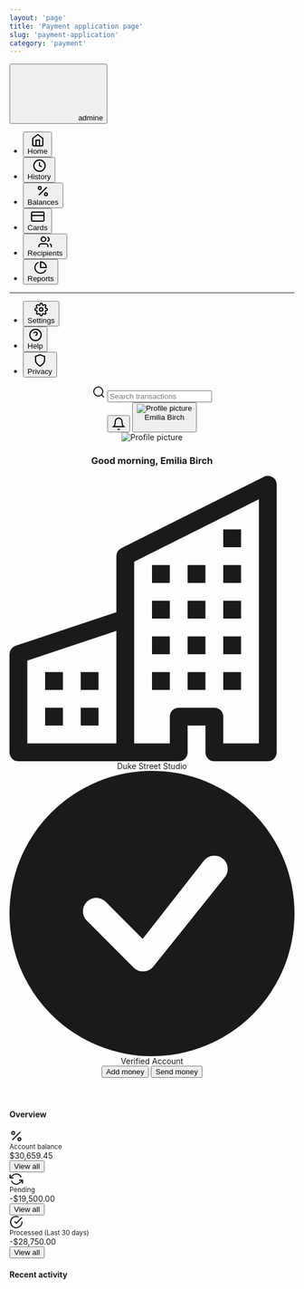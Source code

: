 ```yaml
---
layout: 'page'
title: 'Payment application page'
slug: 'payment-application'
category: 'payment'
---
```


<div className="w-full flex flex-row bg-gray-100 lg:min-h-screen">
  <aside className="bg-teal-700 hidden fixed inset-0 h-full bg-white z-90 w-full lg:-mb-0 lg:static lg:h-auto lg:overflow-y-visible lg:border-b-0 lg:pt-0 lg:w-1/4 lg:block lg:border-0 xl:w-1/5">
    <div className="pt-6 pb-2 px-4">
      <button className="flex items-center font-bold text-xl text-white focus:outline-none ml-4" type="button">
        <svg className="w-6 h-auto" width="110" height="97" viewBox="0 0 110 97" fill="none" xmlns="http://www.w3.org/2000/svg">
          <path className="fill-current text-teal-400" d="M0 85.9375C0 88.6725 1.08649 91.2956 3.02046 93.2295C4.95443 95.1635 7.57746 96.25 10.3125 96.25H99.6875C102.423 96.25 105.046 95.1635 106.98 93.2295C108.914 91.2956 110 88.6725 110 85.9375V37.8125C110 35.0775 108.914 32.4544 106.98 30.5205C105.046 28.5865 102.423 27.5 99.6875 27.5H10.3125C7.57746 27.5 4.95443 28.5865 3.02046 30.5205C1.08649 32.4544 0 35.0775 0 37.8125L0 85.9375Z" />
          <path className="fill-current text-teal-500"fillRule="evenodd" clipRule="evenodd" d="M13.75 17.1875C13.75 18.0992 14.1122 18.9735 14.7568 19.6182C15.4015 20.2628 16.2758 20.625 17.1875 20.625H92.8125C93.7242 20.625 94.5985 20.2628 95.2432 19.6182C95.8878 18.9735 96.25 18.0992 96.25 17.1875C96.25 16.2758 95.8878 15.4015 95.2432 14.7568C94.5985 14.1122 93.7242 13.75 92.8125 13.75H17.1875C16.2758 13.75 15.4015 14.1122 14.7568 14.7568C14.1122 15.4015 13.75 16.2758 13.75 17.1875ZM27.5 3.4375C27.5 4.34918 27.8622 5.22352 28.5068 5.86818C29.1515 6.51284 30.0258 6.875 30.9375 6.875H79.0625C79.9742 6.875 80.8485 6.51284 81.4932 5.86818C82.1378 5.22352 82.5 4.34918 82.5 3.4375C82.5 2.52582 82.1378 1.65148 81.4932 1.00682C80.8485 0.362164 79.9742 0 79.0625 0H30.9375C30.0258 0 29.1515 0.362164 28.5068 1.00682C27.8622 1.65148 27.5 2.52582 27.5 3.4375Z" />
        </svg>
        <span className="block ml-4">
          admine
        </span>
      </button>
    </div>
    <nav className="flex flex-col">
      <ul className="w-full flex flex-col p-4 space-y-1">
        <li>
          <button className="text-teal-100 font-medium rounded flex items-center w-full px-4 py-2 bg-teal-800 text-sm focus:outline-none cursor-default" type="button">
            <div className="mr-2 pr-1">
              <svg viewBox="0 0 24 24" width="24" height="24" stroke="currentColor" stroke-width="2" fill="none" strokeLinecap="round" strokeLinejoin="round" className="w-5 h-auto stroke-current text-teal-400">
                <path d="M3 9l9-7 9 7v11a2 2 0 0 1-2 2H5a2 2 0 0 1-2-2z" />
                <polyline points="9 22 9 12 15 12 15 22" />
              </svg>
            </div>
            Home
          </button>
        </li>
        <li>
          <button className="text-teal-100 rounded flex items-center w-full px-4 py-2 text-sm hover:bg-teal-600 hover:text-teal-100 transition-all focus:outline-none active:bg-teal-800" type="button">
            <div className="mr-2 pr-1">
              <svg viewBox="0 0 24 24" width="24" height="24" stroke="currentColor" stroke-width="2" fill="none" strokeLinecap="round" strokeLinejoin="round" className="w-5 h-auto stroke-current text-teal-400">
                <circle cx="12" cy="12" r="10" />
                <polyline points="12 6 12 12 16 14" />
              </svg>
            </div>
            History
          </button>
        </li>
        <li>
          <button className="text-teal-100 rounded flex items-center w-full px-4 py-2 text-sm hover:bg-teal-600 hover:text-teal-100 transition-all focus:outline-none active:bg-teal-800" type="button">
            <div className="mr-2 pr-1">
              <svg viewBox="0 0 24 24" width="24" height="24" stroke="currentColor" stroke-width="2" fill="none" strokeLinecap="round" strokeLinejoin="round" className="w-5 h-auto stroke-current text-teal-400">
                <line x1="19" y1="5" x2="5" y2="19" />
                <circle cx="6.5" cy="6.5" r="2.5" />
                <circle cx="17.5" cy="17.5" r="2.5" />
              </svg>
            </div>
            Balances
          </button>
        </li>
        <li>
          <button className="text-teal-100 rounded flex items-center w-full px-4 py-2 text-sm hover:bg-teal-600 hover:text-teal-100 transition-all focus:outline-none active:bg-teal-800" type="button">
            <div className="mr-2 pr-1">
              <svg viewBox="0 0 24 24" width="24" height="24" stroke="currentColor" stroke-width="2" fill="none" strokeLinecap="round" strokeLinejoin="round" className="w-5 h-auto stroke-current text-teal-400">
                <rect x="1" y="4" width="22" height="16" rx="2" ry="2" />
                <line x1="1" y1="10" x2="23" y2="10" />
              </svg>
            </div>
            Cards
          </button>
        </li>
        <li>
          <button className="text-teal-100 rounded flex items-center w-full px-4 py-2 text-sm hover:bg-teal-600 hover:text-teal-100 transition-all focus:outline-none active:bg-teal-800" type="button">
            <div className="mr-2 pr-1">
              <svg viewBox="0 0 24 24" width="24" height="24" stroke="currentColor" stroke-width="2" fill="none" strokeLinecap="round" strokeLinejoin="round" className="w-5 h-auto stroke-current text-teal-400">
                <path d="M17 21v-2a4 4 0 0 0-4-4H5a4 4 0 0 0-4 4v2" />
                <circle cx="9" cy="7" r="4" />
                <path d="M23 21v-2a4 4 0 0 0-3-3.87" />
                <path d="M16 3.13a4 4 0 0 1 0 7.75" />
              </svg>
            </div>
            Recipients
          </button>
        </li>
        <li>
          <button className="text-teal-100 rounded flex items-center w-full px-4 py-2 text-sm hover:bg-teal-600 hover:text-teal-100 transition-all focus:outline-none active:bg-teal-800" type="button">
            <div className="mr-2 pr-1">
              <svg viewBox="0 0 24 24" width="24" height="24" stroke="currentColor" stroke-width="2" fill="none" strokeLinecap="round" strokeLinejoin="round" className="w-5 h-auto stroke-current text-teal-400">
                <path d="M21.21 15.89A10 10 0 1 1 8 2.83" />
                <path d="M22 12A10 10 0 0 0 12 2v10z" />
              </svg>
            </div>
            Reports
          </button>
        </li>
      </ul>
      <hr className="border-t border-teal-800 my-2 opacity-50" />
      <ul className="w-full flex flex-col p-4 space-y-1">
        <li>
          <button className="text-teal-100 rounded flex items-center w-full px-4 py-2 text-sm hover:bg-teal-600 hover:text-teal-100 transition-all focus:outline-none active:bg-teal-800" type="button">
            <div className="mr-2 pr-1">
              <svg viewBox="0 0 24 24" width="24" height="24" stroke="currentColor" stroke-width="2" fill="none" strokeLinecap="round" strokeLinejoin="round" className="w-5 h-auto stroke-current text-teal-400">
                <circle cx="12" cy="12" r="3" />
                <path d="M19.4 15a1.65 1.65 0 0 0 .33 1.82l.06.06a2 2 0 0 1 0 2.83 2 2 0 0 1-2.83 0l-.06-.06a1.65 1.65 0 0 0-1.82-.33 1.65 1.65 0 0 0-1 1.51V21a2 2 0 0 1-2 2 2 2 0 0 1-2-2v-.09A1.65 1.65 0 0 0 9 19.4a1.65 1.65 0 0 0-1.82.33l-.06.06a2 2 0 0 1-2.83 0 2 2 0 0 1 0-2.83l.06-.06a1.65 1.65 0 0 0 .33-1.82 1.65 1.65 0 0 0-1.51-1H3a2 2 0 0 1-2-2 2 2 0 0 1 2-2h.09A1.65 1.65 0 0 0 4.6 9a1.65 1.65 0 0 0-.33-1.82l-.06-.06a2 2 0 0 1 0-2.83 2 2 0 0 1 2.83 0l.06.06a1.65 1.65 0 0 0 1.82.33H9a1.65 1.65 0 0 0 1-1.51V3a2 2 0 0 1 2-2 2 2 0 0 1 2 2v.09a1.65 1.65 0 0 0 1 1.51 1.65 1.65 0 0 0 1.82-.33l.06-.06a2 2 0 0 1 2.83 0 2 2 0 0 1 0 2.83l-.06.06a1.65 1.65 0 0 0-.33 1.82V9a1.65 1.65 0 0 0 1.51 1H21a2 2 0 0 1 2 2 2 2 0 0 1-2 2h-.09a1.65 1.65 0 0 0-1.51 1z" />
              </svg>
            </div>
            Settings
          </button>
        </li>
        <li>
          <button className="text-teal-100 rounded flex items-center w-full px-4 py-2 text-sm hover:bg-teal-600 hover:text-teal-100 transition-all focus:outline-none active:bg-teal-800" type="button">
            <div className="mr-2 pr-1">
              <svg viewBox="0 0 24 24" width="24" height="24" stroke="currentColor" stroke-width="2" fill="none" strokeLinecap="round" strokeLinejoin="round" className="w-5 h-auto stroke-current text-teal-400">
                <circle cx="12" cy="12" r="10" />
                <path d="M9.09 9a3 3 0 0 1 5.83 1c0 2-3 3-3 3" />
                <line x1="12" y1="17" x2="12.01" y2="17" />
              </svg>
            </div>
            Help
          </button>
        </li>
        <li>
          <button className="text-teal-100 rounded flex items-center w-full px-4 py-2 text-sm hover:bg-teal-600 hover:text-teal-100 transition-all focus:outline-none active:bg-teal-800" type="button">
            <div className="mr-2 pr-1">
              <svg viewBox="0 0 24 24" width="24" height="24" stroke="currentColor" stroke-width="2" fill="none" strokeLinecap="round" strokeLinejoin="round" className="w-5 h-auto stroke-current text-teal-400">
                <path d="M12 22s8-4 8-10V5l-8-3-8 3v7c0 6 8 10 8 10z" />
              </svg>
            </div>
            Privacy
          </button>
        </li>
      </ul>
    </nav>
  </aside>
  <div className="min-h-screen w-full flex flex-col lg:static lg:max-h-full lg:overflow-visible lg:w-3/4 xl:w-4/5">
    <header className="w-full bg-white shadow">
      <div className="shadow-xs">
        <div className="container px-20">
          <div className="flex items-center border-b border-gray-200 py-1">
            <div className="flex items-center relative">
              <svg viewBox="0 0 24 24" width="24" height="24" stroke="currentColor" stroke-width="2" fill="none" strokeLinecap="round" strokeLinejoin="round" className="w-5 h-auto stroke-current text-gray-400 absolute left-0">
                <circle cx="11" cy="11" r="8" />
                <line x1="21" y1="21" x2="16.65" y2="16.65" />
              </svg>
              <input className="text-sm py-4 pl-8 h-12 border-b border-transparent bg-white focus:outline-none" placeholder="Search transactions" type="search" />
            </div>
            <div className="ml-auto flex items-center space-x-2">
              <button className="text-gray-400 hover:text-gray-500 focus:outline-none" type="button">
                <svg viewBox="0 0 24 24" width="24" height="24" stroke="currentColor" stroke-width="2" fill="none" strokeLinecap="round" strokeLinejoin="round" className="w-5 h-auto stroke-current">
                  <path d="M18 8A6 6 0 0 0 6 8c0 7-3 9-3 9h18s-3-2-3-9" />
                  <path d="M13.73 21a2 2 0 0 1-3.46 0" />
                </svg>
              </button>
              <button className="flex items-center text-sm rounded-md hover:bg-gray-100 px-3 py-2 focus:outline-none" type="button">
                <div className="w-6 h-6 bg-gray-200 rounded-full mr-2">
                  <img className="rounded-full block w-full h-full object-cover" src="https://images.unsplash.com/photo-1494790108377-be9c29b29330?ixlib=rb-1.2.1&ixid=eyJhcHBfaWQiOjEyMDd9&auto=format&fit=crop&w=80&h=80&q=100" alt="Profile picture" />
                </div>
                <div className="text-sm font-medium">
                  Emilia Birch
                </div>
                <div className="ml-2">
                  <svg viewBox="0 0 16 24" height="16" fill="none" stroke-width="2" className="w-2 h-auto stroke-current text-gray-400">
                    <path d="M13 8.517L8 3 3 8.517M3 15.48l5 5.517 5-5.517" />
                  </svg>
                </div>
              </button>
            </div>
          </div>
          <div className="flex flex-row py-6">
            <div className="flex flex-1">
              <div className="flex items-center">
                <div className="w-12 h-12 rounded-full bg-gray-200 mr-4">
                  <img className="rounded-full block w-full h-full object-cover" src="https://images.unsplash.com/photo-1494790108377-be9c29b29330?ixlib=rb-1.2.1&ixid=eyJhcHBfaWQiOjEyMDd9&auto=format&fit=crop&w=80&h=80&q=100" alt="Profile picture" />
                </div>
                <div className="flex flex-col space-y-1">
                  <h3 className="font-semibold">
                    Good morning, Emilia Birch
                  </h3>
                  <div className="inline-flex items-center text-xs space-x-4 text-gray-500">
                    <div className="inline-flex items-center">
                      <svg xmlns="http://www.w3.org/2000/svg" viewBox="0 0 16 16" className="w-3 h-auto fill-current text-gray-400 mr-2" fill="currentColor">
                        <path fillRule="evenodd" d="M14.763.075A.5.5 0 0115 .5v15a.5.5 0 01-.5.5h-3a.5.5 0 01-.5-.5V14h-1v1.5a.5.5 0 01-.5.5h-9a.5.5 0 01-.5-.5V10a.5.5 0 01.342-.474L6 7.64V4.5a.5.5 0 01.276-.447l8-4a.5.5 0 01.487.022zM6 8.694L1 10.36V15h5V8.694zM7 15h2v-1.5a.5.5 0 01.5-.5h2a.5.5 0 01.5.5V15h2V1.309l-7 3.5V15z" />
                        <path d="M2 11h1v1H2v-1zm2 0h1v1H4v-1zm-2 2h1v1H2v-1zm2 0h1v1H4v-1zm4-4h1v1H8V9zm2 0h1v1h-1V9zm-2 2h1v1H8v-1zm2 0h1v1h-1v-1zm2-2h1v1h-1V9zm0 2h1v1h-1v-1zM8 7h1v1H8V7zm2 0h1v1h-1V7zm2 0h1v1h-1V7zM8 5h1v1H8V5zm2 0h1v1h-1V5zm2 0h1v1h-1V5zm0-2h1v1h-1V3z" />
                      </svg>
                      Duke Street Studio
                    </div>
                    <div className="inline-flex items-center">
                      <svg xmlns="http://www.w3.org/2000/svg" viewBox="0 0 16 16" className="w-3 h-auto fill-current text-green-400 mr-2" fill="currentColor">
                        <path fillRule="evenodd" d="M16 8A8 8 0 110 8a8 8 0 0116 0zm-3.97-3.03a.75.75 0 00-1.08.022L7.477 9.417 5.384 7.323a.75.75 0 00-1.06 1.06L6.97 11.03a.75.75 0 001.079-.02l3.992-4.99a.75.75 0 00-.01-1.05z" />
                      </svg>
                      Verified Account
                    </div>
                  </div>
                </div>
              </div>
            </div>
            <div className="flex">
              <div className="flex items-center space-x-4">
                <button className="bg-white text-gray-800 border border-gray-200 font-medium text-sm rounded px-4 py-2 focus:outline-none focus:shadow-outline-gray hover:border-gray-300 active:border-gray-400" type="button">
                  Add money
                </button>
                <button className="bg-teal-600 text-white border border-transparent font-medium text-sm rounded px-4 py-2 hover:bg-teal-500 focus:outline-none focus:shadow-outline-teal active:bg-teal-700" type="button">
                  Send money
                </button>
              </div>
            </div>
          </div>
        </div>
      </div>
    </header>
    <div className="w-full flex-1 px-20">
      <div className="space-y-6 py-10">
        <div className="flex flex-col">
          <h4 className="text-base font-medium mb-2">
            Overview
          </h4>
          <div className="grid grid-cols-1 lg:grid-cols-3 gap-6 w-full">
            <div className="flex flex-col bg-white rounded shadow">
              <div className="flex flex-1 items-center px-6 pt-4 pb-2">
                <div className="mr-4">
                  <svg viewBox="0 0 24 24" width="24" height="24" stroke="currentColor" stroke-width="2" fill="none" strokeLinecap="round" strokeLinejoin="round" className="w-5 h-auto stroke-current text-gray-400">
                    <line x1="19" y1="5" x2="5" y2="19" />
                    <circle cx="6.5" cy="6.5" r="2.5" />
                    <circle cx="17.5" cy="17.5" r="2.5" />
                  </svg>
                </div>
                <div className="flex-1">
                  <small className="text-gray-500 text-xs block mb-px">
                    Account balance
                  </small>
                  <div className="font-medium">
                    $30,659.45
                  </div>
                </div>
              </div>
              <div className="bg-gray-50 rounded-b px-6 py-2 leading-none text-sm">
                <button className="font-medium text-teal-500 my-1" type="button">
                  View all
                </button>
              </div>
            </div>
            <div className="flex flex-col bg-white rounded shadow">
              <div className="flex flex-1 items-center px-6 pt-4 pb-2">
                <div className="mr-4">
                  <svg viewBox="0 0 24 24" width="24" height="24" stroke="currentColor" stroke-width="2" fill="none" strokeLinecap="round" strokeLinejoin="round" className="w-5 h-auto stroke-current text-gray-400">
                    <polyline points="1 4 1 10 7 10" />
                    <polyline points="23 20 23 14 17 14" />
                    <path d="M20.49 9A9 9 0 0 0 5.64 5.64L1 10m22 4l-4.64 4.36A9 9 0 0 1 3.51 15" />
                  </svg>
                </div>
                <div className="flex-1">
                  <small className="text-gray-500 text-xs block mb-px">
                    Pending
                  </small>
                  <div className="font-medium">
                    -$19,500.00
                  </div>
                </div>
              </div>
              <div className="bg-gray-50 rounded-b px-6 py-2 leading-none text-sm">
                <button className="font-medium text-teal-500 my-1" type="button">
                  View all
                </button>
              </div>
            </div>
            <div className="flex flex-col bg-white rounded shadow">
              <div className="flex flex-1 items-center px-6 pt-4 pb-2">
                <div className="mr-4">
                  <svg viewBox="0 0 24 24" width="24" height="24" stroke="currentColor" stroke-width="2" fill="none" strokeLinecap="round" strokeLinejoin="round" className="w-5 h-auto stroke-current text-gray-400">
                    <path d="M22 11.08V12a10 10 0 1 1-5.93-9.14" />
                    <polyline points="22 4 12 14.01 9 11.01" />
                  </svg>
                </div>
                <div className="flex-1">
                  <small className="text-gray-500 text-xs block mb-px">
                    Processed (Last 30 days)
                  </small>
                  <div className="font-medium">
                    -$28,750.00
                  </div>
                </div>
              </div>
              <div className="bg-gray-50 rounded-b px-6 py-2 leading-none text-sm">
                <button className="font-medium text-teal-500 my-1" type="button">
                  View all
                </button>
              </div>
            </div>
          </div>
        </div>
        <div className="flex flex-col">
          <h4 className="text-base font-medium">
            Recent activity
          </h4>
        </div>
      </div>
    </div>
  </div>
</div>